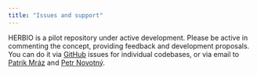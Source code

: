 ```yaml
---
title: "Issues and support"
---
```


HERBIO is a pilot repository under active development. Please be active in commenting the concept, providing feedback and development proposals. You can do it via [GitHub](https://github.com/biodiversity-cz) issues for individual codebases, or via email to [Patrik Mráz](mailto:mrazp@natur.cuni.cz) and [Petr Novotný](mailto:novotp@natur.cuni.cz).
